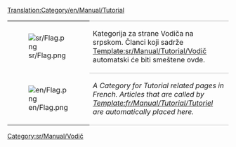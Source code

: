 [[Translation:Category/en/Manual/Tutorial]]

{| 
|- valign="top"
| [[File:sr/Flag.png]]
| style="border-top:1px solid silver; border-bottom:1px solid silver;" |Kategorija za strane Vodiča na srpskom. Članci koji sadrže [[Template:sr/Manual/Tutorial/Vodič]] automatski će biti smeštene ovde.
|- valign="top"
| [[File:en/Flag.png]]
| style="border-bottom:1px solid silver;" |''A Category for Tutorial related pages in French. Articles that are called by [[Template:fr/Manual/Tutorial/Tutoriel]] are automatically placed here.''
|}

[[Category:sr/Manual/Vodič]]